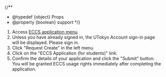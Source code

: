
{/**
  * @typedef {object} Props
  * @property {boolean} support
  */}

1. Access [ECCS application menu](https://idm.ecc.u-tokyo.ac.jp/idworkflow/).
2. Unless you have already signed in, the UTokyo Account sign-in page will be displayed. Please sign in.
3. Click "Request Create" in the left menu.
4. Click on the "ECCS Application (for students)" link.
5. Confirm the details of your application and click the "Submit" button. You will be granted ECCS usage rights immediately after completing the application.

<Support lang="en" show={props.support} />
